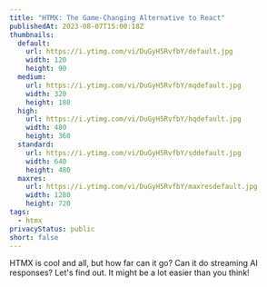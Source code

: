 ```yaml
---
title: "HTMX: The Game-Changing Alternative to React"
publishedAt: 2023-08-07T15:00:18Z
thumbnails:
  default:
    url: https://i.ytimg.com/vi/DuGyH5RvfbY/default.jpg
    width: 120
    height: 90
  medium:
    url: https://i.ytimg.com/vi/DuGyH5RvfbY/mqdefault.jpg
    width: 320
    height: 180
  high:
    url: https://i.ytimg.com/vi/DuGyH5RvfbY/hqdefault.jpg
    width: 480
    height: 360
  standard:
    url: https://i.ytimg.com/vi/DuGyH5RvfbY/sddefault.jpg
    width: 640
    height: 480
  maxres:
    url: https://i.ytimg.com/vi/DuGyH5RvfbY/maxresdefault.jpg
    width: 1280
    height: 720
tags:
  - htmx
privacyStatus: public
short: false
---
```


HTMX is cool and all, but how far can it go? Can it do streaming AI responses? Let's find out. It might be a lot easier than you think!
